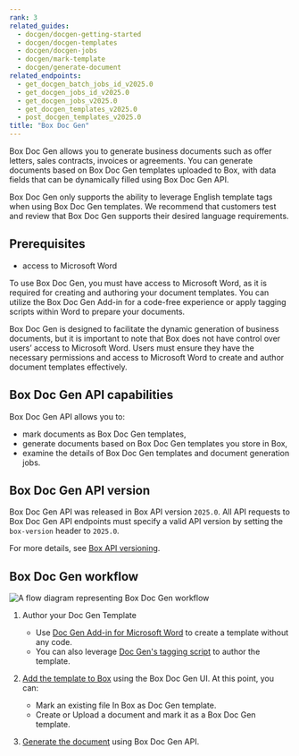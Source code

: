 ```yaml
---
rank: 3
related_guides:
  - docgen/docgen-getting-started
  - docgen/docgen-templates
  - docgen/docgen-jobs
  - docgen/mark-template
  - docgen/generate-document
related_endpoints:
  - get_docgen_batch_jobs_id_v2025.0
  - get_docgen_jobs_id_v2025.0
  - get_docgen_jobs_v2025.0
  - get_docgen_templates_v2025.0
  - post_docgen_templates_v2025.0
title: "Box Doc Gen"
---
```

Box Doc Gen allows you to generate business documents such as offer letters, sales contracts, invoices or agreements.
You can generate documents based on Box Doc Gen templates uploaded to Box, with data fields that can be dynamically filled using Box Doc Gen API.

<Message type='notice'>
Box Doc Gen only supports the ability to leverage English template tags when
using Box Doc Gen templates. We recommend that customers test and review that Box Doc Gen supports their desired language requirements.

</Message>

## Prerequisites

* access to Microsoft Word

To use Box Doc Gen, you must have access to Microsoft Word, as it is required
for creating and authoring your document templates. You can utilize the Box Doc
Gen Add-in for a code-free experience or apply tagging scripts within Word to
prepare your documents.  

<Message type='notice'>
Box Doc Gen is designed to facilitate the dynamic generation of business
documents, but it is important to note that Box does not have control over
users’ access to Microsoft Word. Users must ensure they have the necessary
permissions and access to Microsoft Word to create and author document
templates effectively.

</Message>

## Box Doc Gen API capabilities

Box Doc Gen API allows you to:

* mark documents as Box Doc Gen templates,
* generate documents based on Box Doc Gen templates you store in Box,
* examine the details of Box Doc Gen templates and document generation jobs.

## Box Doc Gen API version

Box Doc Gen API was released in Box API version `2025.0`. All API requests to Box Doc Gen API endpoints must specify a valid API version by setting the `box-version` header to `2025.0`.

For more details, see [Box API versioning][api-versioning].

## Box Doc Gen workflow

![A flow diagram representing Box Doc Gen workflow](./images/docgen-workflow.png)

1. Author your Doc Gen Template
	* Use [Doc Gen Add-in for Microsoft Word][template-addin] to create a template without any code.
	* You can also leverage [Doc Gen's tagging script][tagging-script] to author the template.

2. [Add the template to Box][upload-template] using the Box Doc Gen UI. At this point, you can:
	* Mark an existing file In Box as Doc Gen template.
	* Create or Upload a document and mark it as a Box Doc Gen template.
3. [Generate the document][generate-document] using Box Doc Gen API.

[template-addin]: https://support.box.com/hc/en-us/articles/36587535449747-Installing-Box-Doc-Gen-Add-in
[template-tags]: https://support.box.com/hc/en-us/articles/36151895655059-Creating-A-Box-Doc-Gen-Template-Manually
[json-template]: https://support.box.com/hc/en-us/articles/36148012877843-Creating-a-Box-Doc-Gen-Template-using-JSON-data
[tagging-script]: https://support.box.com/hc/en-us/articles/36149723736723-Template-tags-reference
[upload-template]: https://support.box.com/hc/en-us/articles/36587432368275-Managing-Box-Doc-Gen-Templates-in-Relay
[generate-document]: g://docgen/generate-document
[api-versioning]:g://api-calls/api-versioning-strategy